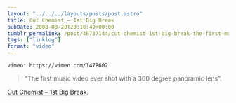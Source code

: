 ```yaml
---
layout: "../../../layouts/posts/post.astro"
title: Cut Chemist – 1st Big Break
pubDate: 2008-08-20T20:18:49+00:00
tumblr_permalink: /post/46737144/cut-chemist-1st-big-break-the-first-music
tags: ["linklog"]
format: "video"
---
```


`vimeo: https://vimeo.com/1478602`

> &ldquo;The first music video ever shot with a 360 degree panoramic lens&rdquo;.

[Cut Chemist &#8211; 1st Big Break][1].

[1]: https://vimeo.com/1478602

